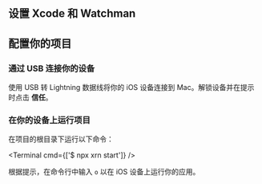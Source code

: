 

## 设置 Xcode 和 Watchman

<XcodeInstructions />

## 配置你的项目

<Step label="1">

### 通过 USB 连接你的设备

使用 USB 转 Lightning 数据线将你的 iOS 设备连接到 Mac。解锁设备并在提示时点击 **信任**。

</Step>

<Step label="2">

### 在你的设备上运行项目

在项目的根目录下运行以下命令：

<Terminal cmd={['$ npx xrn start']} />

根据提示，在命令行中输入 `o` 以在 iOS 设备上运行你的应用。

</Step>
